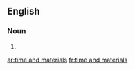 ==English==

===Noun===
{{head|en}}

# {{plural of|time and material}}

[[ar:time and materials]]
[[fr:time and materials]]